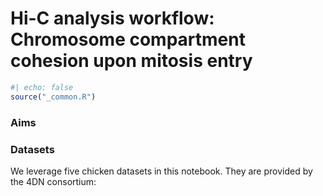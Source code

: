 # Hi-C analysis workflow: Chromosome compartment cohesion upon mitosis entry

```r
#| echo: false
source("_common.R")
```

::: {.callout-important}
### Aims
:::

::: {.callout-important}
### Datasets
We leverage five chicken datasets in this notebook. They are provided by the 4DN consortium: 
:::
